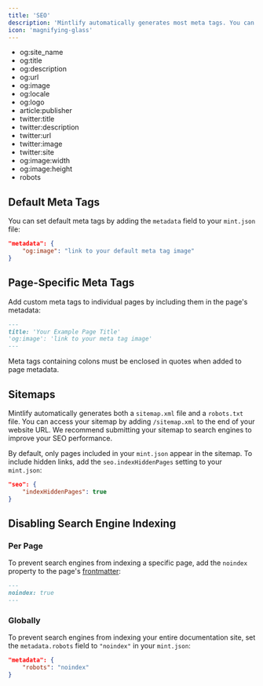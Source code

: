 ```yaml
---
title: 'SEO'
description: 'Mintlify automatically generates most meta tags. You can customize these by setting default values in mint.json or overriding them per page.'
icon: 'magnifying-glass'
---
```


<Accordion title="Supported Meta Tags">

- og:site_name
- og:title
- og:description
- og:url
- og:image
- og:locale
- og:logo
- article:publisher
- twitter:title
- twitter:description
- twitter:url
- twitter:image
- twitter:site
- og:image:width
- og:image:height
- robots

</Accordion>

## Default Meta Tags

You can set default meta tags by adding the `metadata` field to your `mint.json` file:

```json
"metadata": {
    "og:image": "link to your default meta tag image"
}
```

## Page-Specific Meta Tags

Add custom meta tags to individual pages by including them in the page's metadata:

```md
---
title: 'Your Example Page Title'
'og:image': 'link to your meta tag image'
---
```

<Warning>
Meta tags containing colons must be enclosed in quotes when added to page metadata.
</Warning>

## Sitemaps

Mintlify automatically generates both a `sitemap.xml` file and a `robots.txt` file. You can access your sitemap by adding `/sitemap.xml` to the end of your website URL. We recommend submitting your sitemap to search engines to improve your SEO performance.

By default, only pages included in your `mint.json` appear in the sitemap. To include hidden links, add the `seo.indexHiddenPages` setting to your `mint.json`:

```json
"seo": {
    "indexHiddenPages": true
}
```

## Disabling Search Engine Indexing

### Per Page
To prevent search engines from indexing a specific page, add the `noindex` property to the page's [frontmatter](/page):

```md
---
noindex: true
---
```

### Globally
To prevent search engines from indexing your entire documentation site, set the `metadata.robots` field to `"noindex"` in your `mint.json`:

```json
"metadata": {
    "robots": "noindex"
}
```